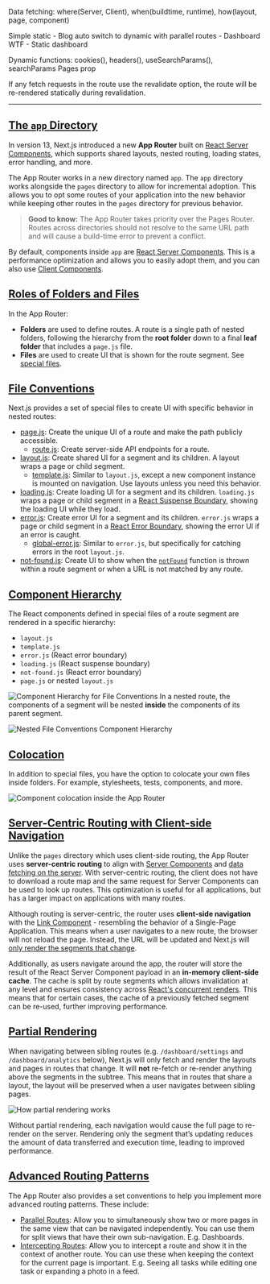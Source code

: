 Data fetching:
where(Server, Client), when(buildtime, runtime), how(layout, page, component)

Simple static - Blog
auto switch to dynamic with parallel routes - Dashboard
WTF - Static dashboard

Dynamic functions: cookies(), headers(), useSearchParams(), searchParams Pages prop

If any fetch requests in the route use the revalidate option, the route will be re-rendered statically during revalidation.

---

## [The `app` Directory](#the-app-directory)

In version 13, Next.js introduced a new **App Router** built on [React Server Components](/docs/getting-started/react-essentials#server-components), which supports shared layouts, nested routing, loading states, error handling, and more.

The App Router works in a new directory named `app`. The `app` directory works alongside the `pages` directory to allow for incremental adoption. This allows you to opt some routes of your application into the new behavior while keeping other routes in the `pages` directory for previous behavior.

> **Good to know:** The App Router takes priority over the Pages Router. Routes across directories should not resolve to the same URL path and will cause a build-time error to prevent a conflict.

By default, components inside `app` are [React Server Components](/docs/getting-started/react-essentials#server-components). This is a performance optimization and allows you to easily adopt them, and you can also use [Client Components](/docs/getting-started/react-essentials#client-components).

## [Roles of Folders and Files](#roles-of-folders-and-files)

In the App Router:

- **Folders** are used to define routes. A route is a single path of nested folders, following the hierarchy from the **root folder** down to a final **leaf folder** that includes a `page.js` file.
- **Files** are used to create UI that is shown for the route segment. See [special files](https://nextjs.org/docs/app/building-your-application/routing#file-conventions).

## [File Conventions](#file-conventions)

Next.js provides a set of special files to create UI with specific behavior in nested routes:

- [page.js](https://nextjs.org/docs/app/building-your-application/routing/pages-and-layouts#pages): Create the unique UI of a route and make the path publicly accessible.
  - [route.js](https://nextjs.org/docs/app/building-your-application/routing/router-handlers): Create server-side API endpoints for a route.
- [layout.js](https://nextjs.org/docs/app/building-your-application/routing/pages-and-layouts#layouts): Create shared UI for a segment and its children. A layout wraps a page or child segment.
  - [template.js](https://nextjs.org/docs/app/building-your-application/routing/pages-and-layouts#templates): Similar to `layout.js`, except a new component instance is mounted on navigation. Use layouts unless you need this behavior.
- [loading.js](https://nextjs.org/docs/app/building-your-application/routing/loading-ui-and-streaming): Create loading UI for a segment and its children. `loading.js` wraps a page or child segment in a [React Suspense Boundary](https://react.dev/reference/react/Suspense#suspense), showing the loading UI while they load.
- [error.js](https://nextjs.org/docs/app/building-your-application/routing/error-handling): Create error UI for a segment and its children. `error.js` wraps a page or child segment in a [React Error Boundary](https://reactjs.org/docs/error-boundaries.html), showing the error UI if an error is caught.
  - [global-error.js](https://nextjs.org/docs/app/building-your-application/routing/error-handling): Similar to `error.js`, but specifically for catching errors in the root `layout.js`.
- [not-found.js](https://nextjs.org/docs/app/api-reference/file-conventions/not-found): Create UI to show when the [`notFound`](https://nextjs.org/docs/app/api-reference/functions/not-found) function is thrown within a route segment or when a URL is not matched by any route.

## [Component Hierarchy](#component-hierarchy)

The React components defined in special files of a route segment are rendered in a specific hierarchy:

- `layout.js`
- `template.js`
- `error.js` (React error boundary)
- `loading.js` (React suspense boundary)
- `not-found.js` (React error boundary)
- `page.js` or nested `layout.js`

![Component Hierarchy for File Conventions](/assets/file-conventions-component-hierarchy.avif)
In a nested route, the components of a segment will be nested **inside** the components of its parent segment.

![Nested File Conventions Component Hierarchy](/assets/nested-file-conventions-component-hierarchy.avif)

## [Colocation](#colocation)

In addition to special files, you have the option to colocate your own files inside folders. For example, stylesheets, tests, components, and more.

![Component colocation inside the App Router](/assets/component-collocation.avif)

## [Server-Centric Routing with Client-side Navigation](#server-centric-routing-with-client-side-navigation)

Unlike the `pages` directory which uses client-side routing, the App Router uses **server-centric routing** to align with [Server Components](/docs/getting-started/react-essentials#server-components) and [data fetching on the server](https://nextjs.org/docs/app/building-your-application/data-fetching/fetching). With server-centric routing, the client does not have to download a route map and the same request for Server Components can be used to look up routes. This optimization is useful for all applications, but has a larger impact on applications with many routes.

Although routing is server-centric, the router uses **client-side navigation** with the [Link Component](https://nextjs.org/docs/app/building-your-application/routing/linking-and-navigating#linking) - resembling the behavior of a Single-Page Application. This means when a user navigates to a new route, the browser will not reload the page. Instead, the URL will be updated and Next.js will [only render the segments that change](https://nextjs.org/docs/app/building-your-application/routing#partial-rendering).

Additionally, as users navigate around the app, the router will store the result of the React Server Component payload in an **in-memory client-side cache**. The cache is split by route segments which allows invalidation at any level and ensures consistency across [React's concurrent renders](https://react.dev/blog/2022/03/29/react-v18#what-is-concurrent-react). This means that for certain cases, the cache of a previously fetched segment can be re-used, further improving performance.

## [Partial Rendering](#partial-rendering)

When navigating between sibling routes (e.g. `/dashboard/settings` and `/dashboard/analytics` below), Next.js will only fetch and render the layouts and pages in routes that change. It will **not** re-fetch or re-render anything above the segments in the subtree. This means that in routes that share a layout, the layout will be preserved when a user navigates between sibling pages.

![How partial rendering works](/assets/partial-rendering.avif)

Without partial rendering, each navigation would cause the full page to re-render on the server. Rendering only the segment that’s updating reduces the amount of data transferred and execution time, leading to improved performance.

## [Advanced Routing Patterns](#advanced-routing-patterns)

The App Router also provides a set conventions to help you implement more advanced routing patterns. These include:

- [Parallel Routes](https://nextjs.org/docs/app/building-your-application/routing/parallel-routes): Allow you to simultaneously show two or more pages in the same view that can be navigated independently. You can use them for split views that have their own sub-navigation. E.g. Dashboards.
- [Intercepting Routes](https://nextjs.orghttps://nextjs.org/docs/app/building-your-application/routing/intercepting-routes): Allow you to intercept a route and show it in the context of another route. You can use these when keeping the context for the current page is important. E.g. Seeing all tasks while editing one task or expanding a photo in a feed.
